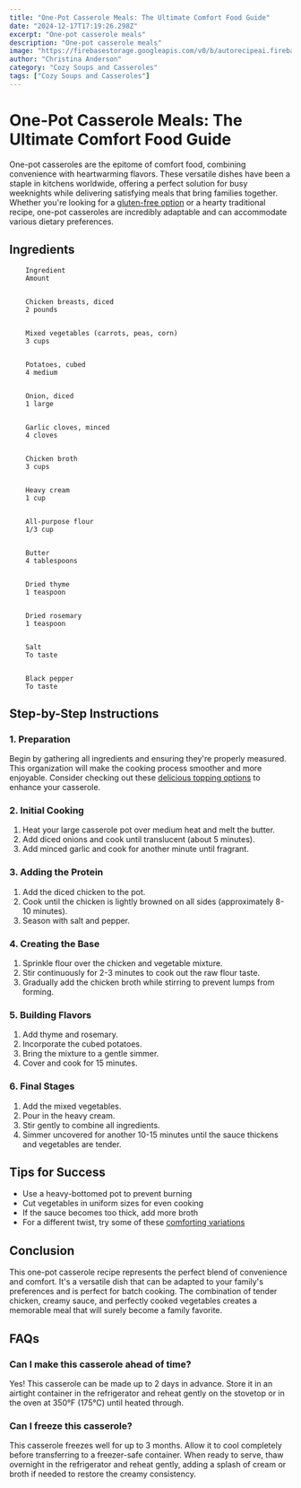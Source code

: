 ```yaml
---
title: "One-Pot Casserole Meals: The Ultimate Comfort Food Guide"
date: "2024-12-17T17:19:26.298Z"
excerpt: "One-pot casserole meals"
description: "One-pot casserole meals"
image: "https://firebasestorage.googleapis.com/v0/b/autorecipeai.firebasestorage.app/o/generated-images%2F1734455964167-077vitalztcc.jpg?alt=media&token=e2aaff57-4602-447f-b117-a7b0c4d81ccb"
author: "Christina Anderson"
category: "Cozy Soups and Casseroles"
tags: ["Cozy Soups and Casseroles"]
---
```



# One-Pot Casserole Meals: The Ultimate Comfort Food Guide


One-pot casseroles are the epitome of comfort food, combining convenience with heartwarming flavors. These versatile dishes have been a staple in kitchens worldwide, offering a perfect solution for busy weeknights while delivering satisfying meals that bring families together. Whether you're looking for a [gluten-free option](https://healtystack.com/gluten-free-soup-options/) or a hearty traditional recipe, one-pot casseroles are incredibly adaptable and can accommodate various dietary preferences.



## Ingredients


    
        Ingredient
        Amount
    
    
        Chicken breasts, diced
        2 pounds
    
    
        Mixed vegetables (carrots, peas, corn)
        3 cups
    
    
        Potatoes, cubed
        4 medium
    
    
        Onion, diced
        1 large
    
    
        Garlic cloves, minced
        4 cloves
    
    
        Chicken broth
        3 cups
    
    
        Heavy cream
        1 cup
    
    
        All-purpose flour
        1/3 cup
    
    
        Butter
        4 tablespoons
    
    
        Dried thyme
        1 teaspoon
    
    
        Dried rosemary
        1 teaspoon
    
    
        Salt
        To taste
    
    
        Black pepper
        To taste
    




## Step-by-Step Instructions


### 1. Preparation

Begin by gathering all ingredients and ensuring they're properly measured. This organization will make the cooking process smoother and more enjoyable. Consider checking out these [delicious topping options](https://healtystack.com/savory-casserole-toppings/) to enhance your casserole.



### 2. Initial Cooking

1. Heat your large casserole pot over medium heat and melt the butter.
2. Add diced onions and cook until translucent (about 5 minutes).
3. Add minced garlic and cook for another minute until fragrant.

### 3. Adding the Protein

1. Add the diced chicken to the pot.
2. Cook until the chicken is lightly browned on all sides (approximately 8-10 minutes).
3. Season with salt and pepper.

### 4. Creating the Base

1. Sprinkle flour over the chicken and vegetable mixture.
2. Stir continuously for 2-3 minutes to cook out the raw flour taste.
3. Gradually add the chicken broth while stirring to prevent lumps from forming.

### 5. Building Flavors

1. Add thyme and rosemary.
2. Incorporate the cubed potatoes.
3. Bring the mixture to a gentle simmer.
4. Cover and cook for 15 minutes.

### 6. Final Stages

1. Add the mixed vegetables.
2. Pour in the heavy cream.
3. Stir gently to combine all ingredients.
4. Simmer uncovered for another 10-15 minutes until the sauce thickens and vegetables are tender.

## Tips for Success

- Use a heavy-bottomed pot to prevent burning
- Cut vegetables in uniform sizes for even cooking
- If the sauce becomes too thick, add more broth
- For a different twist, try some of these [comforting variations](https://healtystack.com/comforting-soup-recipes/)

## Conclusion

This one-pot casserole recipe represents the perfect blend of convenience and comfort. It's a versatile dish that can be adapted to your family's preferences and is perfect for batch cooking. The combination of tender chicken, creamy sauce, and perfectly cooked vegetables creates a memorable meal that will surely become a family favorite.



## FAQs

### Can I make this casserole ahead of time?

Yes! This casserole can be made up to 2 days in advance. Store it in an airtight container in the refrigerator and reheat gently on the stovetop or in the oven at 350°F (175°C) until heated through.



### Can I freeze this casserole?

This casserole freezes well for up to 3 months. Allow it to cool completely before transferring to a freezer-safe container. When ready to serve, thaw overnight in the refrigerator and reheat gently, adding a splash of cream or broth if needed to restore the creamy consistency.


